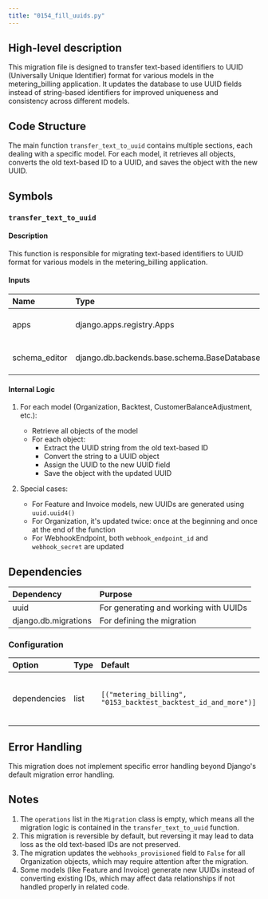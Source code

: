 ```yaml
---
title: "0154_fill_uuids.py"
---
```


## High-level description
This migration file is designed to transfer text-based identifiers to UUID (Universally Unique Identifier) format for various models in the metering_billing application. It updates the database to use UUID fields instead of string-based identifiers for improved uniqueness and consistency across different models.

## Code Structure
The main function `transfer_text_to_uuid` contains multiple sections, each dealing with a specific model. For each model, it retrieves all objects, converts the old text-based ID to a UUID, and saves the object with the new UUID.

## Symbols

### `transfer_text_to_uuid`
#### Description
This function is responsible for migrating text-based identifiers to UUID format for various models in the metering_billing application.

#### Inputs
| Name | Type | Description |
|:-----|:-----|:------------|
| apps | django.apps.registry.Apps | Django apps registry |
| schema_editor | django.db.backends.base.schema.BaseDatabaseSchemaEditor | Database schema editor |

#### Internal Logic
1. For each model (Organization, Backtest, CustomerBalanceAdjustment, etc.):
   - Retrieve all objects of the model
   - For each object:
     - Extract the UUID string from the old text-based ID
     - Convert the string to a UUID object
     - Assign the UUID to the new UUID field
     - Save the object with the updated UUID

2. Special cases:
   - For Feature and Invoice models, new UUIDs are generated using `uuid.uuid4()`
   - For Organization, it's updated twice: once at the beginning and once at the end of the function
   - For WebhookEndpoint, both `webhook_endpoint_id` and `webhook_secret` are updated

## Dependencies
| Dependency | Purpose |
|:-----------|:--------|
| uuid | For generating and working with UUIDs |
| django.db.migrations | For defining the migration |

### Configuration
| Option | Type | Default | Description |
|:-------|:-----|:--------|:------------|
| dependencies | list | `[("metering_billing", "0153_backtest_backtest_id_and_more")]` | Specifies the migration this one depends on |

## Error Handling
This migration does not implement specific error handling beyond Django's default migration error handling.

## Notes
1. The `operations` list in the `Migration` class is empty, which means all the migration logic is contained in the `transfer_text_to_uuid` function.
2. This migration is reversible by default, but reversing it may lead to data loss as the old text-based IDs are not preserved.
3. The migration updates the `webhooks_provisioned` field to `False` for all Organization objects, which may require attention after the migration.
4. Some models (like Feature and Invoice) generate new UUIDs instead of converting existing IDs, which may affect data relationships if not handled properly in related code.